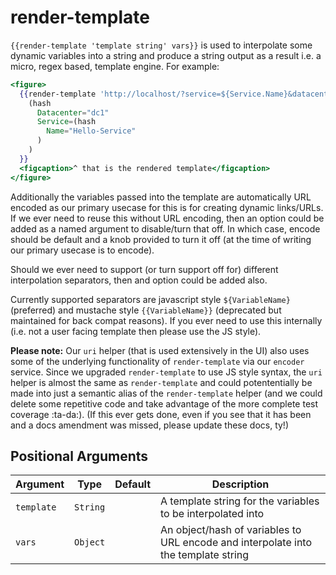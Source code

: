 # render-template

`{{render-template 'template string' vars}}` is used to interpolate some dynamic
variables into a string and produce a string output as a result i.e. a micro,
regex based, template engine. For example:

```hbs preview-template
<figure>
  {{render-template 'http://localhost/?service=${Service.Name}&datacenter=${Datacenter}'
    (hash
      Datacenter="dc1"
      Service=(hash
        Name="Hello-Service"
      )
    )
  }}
  <figcaption>^ that is the rendered template</figcaption>
</figure>

```

Additionally the variables passed into the template are automatically URL
encoded as our primary usecase for this is for creating dynamic links/URLs. If
we ever need to reuse this without URL encoding, then an option could be added
as a named argument to disable/turn that off. In which case, encode should be
default and a knob provided to turn it off (at the time of writing our primary
usecase is to encode).

Should we ever need to support (or turn support off for) different interpolation
separators, then and option could be added also.

Currently supported separators are javascript style `${VariableName}`
(preferred) and mustache style `{{VariableName}}` (deprecated but maintained for
back compat reasons). If you ever need to use this internally (i.e. not a user
facing template then please use the JS style).

**Please note:** Our `uri` helper (that is used extensively in the UI) also uses
some of the underlying functionality of `render-template` via our `encoder`
service. Since we upgraded `render-template` to use JS style syntax, the `uri`
helper is almost the same as `render-template` and could potententially be made
into just a semantic alias of the `render-template` helper (and we could delete
some repetitive code and take advantage of the more complete test coverage
:ta-da:). (If this ever gets done, even if you see that it has been and a docs
amendment was missed, please update these docs, ty!)

## Positional Arguments

| Argument | Type | Default | Description |
| --- | --- | --- | --- |
| `template` | `String` |  | A template string for the variables to be interpolated into |
| `vars` | `Object` |  | An object/hash of variables to URL encode and interpolate into the template string |
